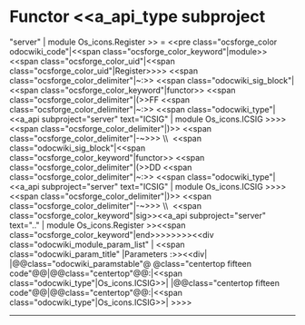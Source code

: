 =Functor <<a_api_type subproject="server" | module Os_icons.Register >> =
<<pre class="ocsforge_color odocwiki_code"|<<span class="ocsforge_color_keyword"|module>> <<span class="ocsforge_color_uid"|<<span class="ocsforge_color_uid"|Register>>>> <<span class="ocsforge_color_delimiter"|~:>> <<span class="odocwiki_sig_block"|<<span class="ocsforge_color_keyword"|functor>> <<span class="ocsforge_color_delimiter"|(>>FF <<span class="ocsforge_color_delimiter"|~:>> <<span class="odocwiki_type"|<<a_api subproject="server" text="ICSIG" | module Os_icons.ICSIG >>>><<span class="ocsforge_color_delimiter"|)>> <<span class="ocsforge_color_delimiter"|-~>>> \\  <<span class="odocwiki_sig_block"|<<span class="ocsforge_color_keyword"|functor>> <<span class="ocsforge_color_delimiter"|(>>DD <<span class="ocsforge_color_delimiter"|~:>> <<span class="odocwiki_type"|<<a_api subproject="server" text="ICSIG" | module Os_icons.ICSIG >>>><<span class="ocsforge_color_delimiter"|)>> <<span class="ocsforge_color_delimiter"|-~>>> \\  <<span class="ocsforge_color_keyword"|sig>><<a_api subproject="server" text=".." | module Os_icons.Register >><<span class="ocsforge_color_keyword"|end>>>>>>>><<div class="odocwiki_module_param_list" | <<span class="odocwiki_param_title" |Parameters :>><<div|
|@@class="odocwiki_paramstable"@ @class="centertop fifteen code"@@{{{FF}}}|@@class="centertop"@@:|<<span class="odocwiki_type"|Os_icons.ICSIG>>|
|@@class="centertop fifteen code"@@{{{DD}}}|@@class="centertop"@@:|<<span class="odocwiki_type"|Os_icons.ICSIG>>|
>>>>

----
